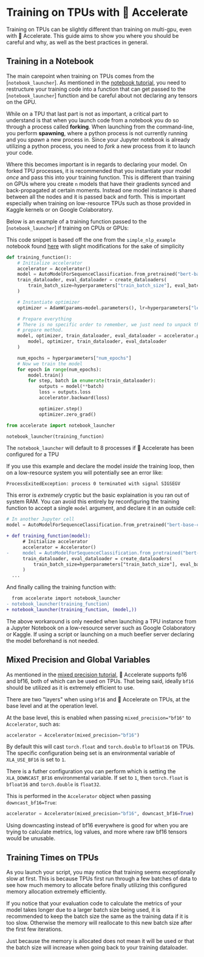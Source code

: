 <!--Copyright 2022 The HuggingFace Team. All rights reserved.

Licensed under the Apache License, Version 2.0 (the "License"); you may not use this file except in compliance with
the License. You may obtain a copy of the License at

http://www.apache.org/licenses/LICENSE-2.0

Unless required by applicable law or agreed to in writing, software distributed under the License is distributed on
an "AS IS" BASIS, WITHOUT WARRANTIES OR CONDITIONS OF ANY KIND, either express or implied. See the License for the
specific language governing permissions and limitations under the License.
-->

# Training on TPUs with 🤗 Accelerate

Training on TPUs can be slightly different than training on multi-gpu, even with 🤗 Accelerate. This guide aims to show you 
where you should be careful and why, as well as the best practices in general.

## Training in a Notebook

The main carepoint when training on TPUs comes from the [`notebook_launcher`]. As mentioned in the [notebook tutorial](../usage_guides/notebook), you need to 
restructure your training code into a function that can get passed to the [`notebook_launcher`] function and be careful about not declaring any tensors on the GPU.

While on a TPU that last part is not as important, a critical part to understand is that when you launch code from a notebook you do so through a process called **forking**. 
When launching from the command-line, you perform **spawning**, where a python process is not currently running and you *spawn* a new process in. Since your Jupyter notebook is already 
utilizing a python process, you need to *fork* a new process from it to launch your code. 

Where this becomes important is in regards to declaring your model. On forked TPU processes, it is recommended that you instantiate your model *once* and pass this into your 
training function. This is different than training on GPUs where you create `n` models that have their gradients synced and back-propagated at certain moments. Instead one 
model instance is shared between all the nodes and it is passed back and forth. This is important especially when training on low-resource TPUs such as those provided in Kaggle kernels or
on Google Colaboratory. 

Below is an example of a training function passed to the [`notebook_launcher`] if training on CPUs or GPUs:

<Tip>

This code snippet is based off the one from the `simple_nlp_example` notebook found [here](https://github.com/huggingface/notebooks/blob/main/examples/accelerate/simple_nlp_example.ipynb) with slight 
modifications for the sake of simplicity

</Tip>

```python
def training_function():
    # Initialize accelerator
    accelerator = Accelerator()
    model = AutoModelForSequenceClassification.from_pretrained("bert-base-cased", num_labels=2)
    train_dataloader, eval_dataloader = create_dataloaders(
        train_batch_size=hyperparameters["train_batch_size"], eval_batch_size=hyperparameters["eval_batch_size"]
    )

    # Instantiate optimizer
    optimizer = AdamW(params=model.parameters(), lr=hyperparameters["learning_rate"])

    # Prepare everything
    # There is no specific order to remember, we just need to unpack the objects in the same order we gave them to the
    # prepare method.
    model, optimizer, train_dataloader, eval_dataloader = accelerator.prepare(
        model, optimizer, train_dataloader, eval_dataloader
    )

    num_epochs = hyperparameters["num_epochs"]
    # Now we train the model
    for epoch in range(num_epochs):
        model.train()
        for step, batch in enumerate(train_dataloader):
            outputs = model(**batch)
            loss = outputs.loss
            accelerator.backward(loss)

            optimizer.step()
            optimizer.zero_grad()
```

```python
from accelerate import notebook_launcher

notebook_launcher(training_function)
```

<Tip>

The `notebook_launcher` will default to 8 processes if 🤗 Accelerate has been configured for a TPU

</Tip>

If you use this example and declare the model *inside* the training loop, then on a low-resource system you will potentially see an error 
like:

```
ProcessExitedException: process 0 terminated with signal SIGSEGV
```

This error is *extremely* cryptic but the basic explaination is you ran out of system RAM. You can avoid this entirely by reconfiguring the training function to 
accept a single `model` argument, and declare it in an outside cell:

```python
# In another Jupyter cell
model = AutoModelForSequenceClassification.from_pretrained("bert-base-cased", num_labels=2)
```

```diff
+ def training_function(model):
      # Initialize accelerator
      accelerator = Accelerator()
-     model = AutoModelForSequenceClassification.from_pretrained("bert-base-cased", num_labels=2)
      train_dataloader, eval_dataloader = create_dataloaders(
          train_batch_size=hyperparameters["train_batch_size"], eval_batch_size=hyperparameters["eval_batch_size"]
      )
  ...
```

And finally calling the training function with:

```diff
  from accelerate import notebook_launcher
- notebook_launcher(training_function)
+ notebook_launcher(training_function, (model,))
```

<Tip>
    The above workaround is only needed when launching a TPU instance from a Jupyter Notebook on a low-resource server such as Google Colaboratory or Kaggle. If 
    using a script or launching on a much beefier server declaring the model beforehand is not needed.
</Tip>

## Mixed Precision and Global Variables 

As mentioned in the [mixed precision tutorial](../usage_guides/mixed_precision), 🤗 Accelerate supports fp16 and bf16, both of which can be used on TPUs.
That being said, ideally `bf16` should be utilized as it is extremely efficient to use.

There are two "layers" when using `bf16` and 🤗 Accelerate on TPUs, at the base level and at the operation level. 

At the base level, this is enabled when passing `mixed_precision="bf16"` to `Accelerator`, such as:
```python
accelerator = Accelerator(mixed_precision="bf16")
```
By default this will cast `torch.float` and `torch.double` to `bfloat16` on TPUs. 
The specific configuration being set is an environmental variable of `XLA_USE_BF16` is set to `1`.

There is a futher configuration you can perform which is setting the `XLA_DOWNCAST_BF16` environmental variable. If set to `1`, then 
`torch.float` is `bfloat16` and `torch.double` is `float32`.

This is performed in the `Accelerator` object when passing `downcast_bf16=True`:
```python
accelerator = Accelerator(mixed_precision="bf16", downcast_bf16=True)
```

Using downcasting instead of bf16 everywhere is good for when you are trying to calculate metrics, log values, and more where raw bf16 tensors would be unusable. 

## Training Times on TPUs

As you launch your script, you may notice that training seems exceptionally slow at first. This is because TPUs
first run through a few batches of data to see how much memory to allocate before finally utilizing this configured 
memory allocation extremely efficiently. 

If you notice that your evaluation code to calculate the metrics of your model takes longer due to a larger batch size being used, 
it is recommended to keep the batch size the same as the training data if it is too slow. Otherwise the memory will reallocate to this 
new batch size after the first few iterations. 

<Tip>

Just because the memory is allocated does not mean it will be used or that the batch size will increase when going back to your training dataloader.

</Tip>